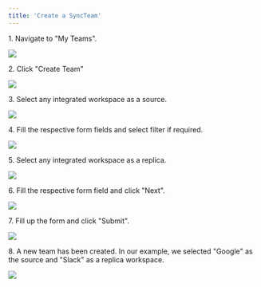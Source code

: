 ```yaml
---
title: 'Create a SyncTeam'
---
```


1\. Navigate to "My Teams".

![](https://ajeuwbhvhr.cloudimg.io/colony-recorder.s3.amazonaws.com/files/2025-04-11/41841fd0-febf-4441-a7a0-f2a40a495970/ascreenshot.jpeg?tl_px=0,0&br_px=1376,769&force_format=jpeg&q=100&width=1120.0&wat=1&wat_opacity=0.7&wat_gravity=northwest&wat_url=https://colony-recorder.s3.us-west-1.amazonaws.com/images/watermarks/FB923C_standard.png&wat_pad=99,204)


2\. Click "Create Team"

![](https://ajeuwbhvhr.cloudimg.io/colony-recorder.s3.amazonaws.com/files/2025-04-11/60ac82c1-a767-4203-995d-73c6b999decb/ascreenshot.jpeg?tl_px=0,0&br_px=1376,769&force_format=jpeg&q=100&width=1120.0&wat=1&wat_opacity=0.7&wat_gravity=northwest&wat_url=https://colony-recorder.s3.us-west-1.amazonaws.com/images/watermarks/FB923C_standard.png&wat_pad=274,103)


3\. Select any integrated workspace as a source.

![](https://ajeuwbhvhr.cloudimg.io/colony-recorder.s3.amazonaws.com/files/2025-04-11/7548cce3-2f53-4297-a0f1-1fdc73ea2ea3/ascreenshot.jpeg?tl_px=164,0&br_px=1541,769&force_format=jpeg&q=100&width=1120.0&wat=1&wat_opacity=0.7&wat_gravity=northwest&wat_url=https://colony-recorder.s3.us-west-1.amazonaws.com/images/watermarks/FB923C_standard.png&wat_pad=756,134)


4\. Fill the respective form fields and select filter if required.

![](https://ajeuwbhvhr.cloudimg.io/colony-recorder.s3.amazonaws.com/files/2025-04-11/75bab8f4-41be-4602-84e8-bdb4fa0909df/ascreenshot.jpeg?tl_px=164,0&br_px=1541,769&force_format=jpeg&q=100&width=1120.0&wat=1&wat_opacity=0.7&wat_gravity=northwest&wat_url=https://colony-recorder.s3.us-west-1.amazonaws.com/images/watermarks/FB923C_standard.png&wat_pad=828,203)


5\. Select any integrated workspace as a replica.

![](https://ajeuwbhvhr.cloudimg.io/colony-recorder.s3.amazonaws.com/files/2025-04-11/9f0fc3d7-8c15-4980-a4b8-82ad8e8248aa/ascreenshot.jpeg?tl_px=164,149&br_px=1541,919&force_format=jpeg&q=100&width=1120.0&wat=1&wat_opacity=0.7&wat_gravity=northwest&wat_url=https://colony-recorder.s3.us-west-1.amazonaws.com/images/watermarks/FB923C_standard.png&wat_pad=749,400)


6\. Fill the respective form field and click "Next".

![](https://ajeuwbhvhr.cloudimg.io/colony-recorder.s3.amazonaws.com/files/2025-04-11/3dec88ad-2633-4fc4-9fa9-17dd956e5203/ascreenshot.jpeg?tl_px=164,149&br_px=1541,919&force_format=jpeg&q=100&width=1120.0&wat=1&wat_opacity=0.7&wat_gravity=northwest&wat_url=https://colony-recorder.s3.us-west-1.amazonaws.com/images/watermarks/FB923C_standard.png&wat_pad=1022,346)


7\. Fill up the form and click "Submit".

![](https://ajeuwbhvhr.cloudimg.io/colony-recorder.s3.amazonaws.com/files/2025-04-11/e4ea3865-4402-4181-8290-3f29f36229f1/ascreenshot.jpeg?tl_px=164,0&br_px=1541,769&force_format=jpeg&q=100&width=1120.0&wat=1&wat_opacity=0.7&wat_gravity=northwest&wat_url=https://colony-recorder.s3.us-west-1.amazonaws.com/images/watermarks/FB923C_standard.png&wat_pad=859,182)


8\. A new team has been created. In our example, we selected "Google" as the source and "Slack" as a replica workspace.

![](https://ajeuwbhvhr.cloudimg.io/colony-recorder.s3.amazonaws.com/files/2025-04-11/b438a17e-c968-4805-8e16-85d962bfe088/ascreenshot.jpeg?tl_px=0,149&br_px=1376,919&force_format=jpeg&q=100&width=1120.0&wat=1&wat_opacity=0.7&wat_gravity=northwest&wat_url=https://colony-recorder.s3.us-west-1.amazonaws.com/images/watermarks/FB923C_standard.png&wat_pad=285,415)



